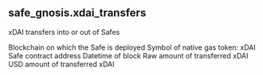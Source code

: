 ## safe_gnosis.xdai_transfers 
xDAI transfers into or out of Safes

<ParamField path="blockchain">
Blockchain on which the Safe is deployed
</ParamField>
<ParamField path="symbol">
Symbol of native gas token: xDAI
</ParamField>
<ParamField path="address">
Safe contract address
</ParamField>
<ParamField path="block_date">

</ParamField>
<ParamField path="block_month">

</ParamField>
<ParamField path="block_time">
Datetime of block
</ParamField>
<ParamField path="amount_raw">
Raw amount of transferred xDAI
</ParamField>
<ParamField path="tx_hash">

</ParamField>
<ParamField path="trace_address">

</ParamField>
<ParamField path="amount_usd">
USD amount of transferred xDAI
</ParamField>
